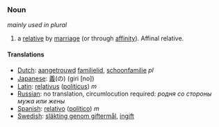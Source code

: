 ===Noun===
''mainly used in plural''
#a [[relative]] by [[marriage]] (or through [[affinity]]). Affinal relative.

====Translations====
*[[Dutch]]: [[aangetrouwd]] [[familielid]], [[schoonfamilie]] ''pl''
*[[Japanese]]: [[義]](の) (giri [no])
*[[Latin]]: [[relativus]] ([[politicus]]) ''m''
*[[Russian]]: no translation, circumlocution required: ''родня сo стороны мужа или жены''
*[[Spanish]]: [[relativo]] ([[político]]) ''m''
*[[Swedish]]: [[släkting genom giftermål]], [[ingift]]